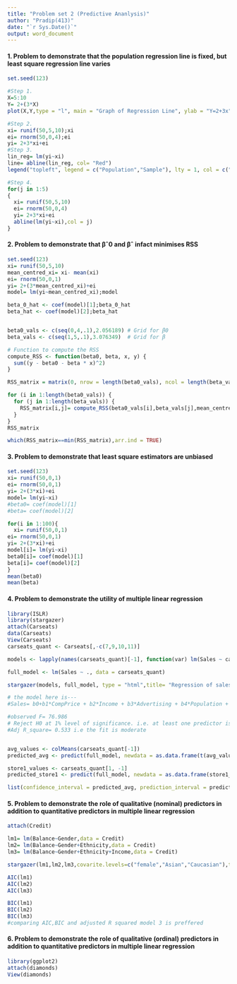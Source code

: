 ---
title: "Problem set 2 (Predictive Ananlysis)"
author: "Pradip(413)"
date: "`r Sys.Date()`"
output: word_document
---
####  1. Problem to demonstrate that the population regression line is fixed, but least square regression line varies

```{r}
set.seed(123)

#Step 1.
X=5:10
Y= 2+(3*X)
plot(X,Y,type = "l", main = "Graph of Regression Line", ylab = "Y=2+3x",col= "blue")

#Step 2.
xi= runif(50,5,10);xi
ei= rnorm(50,0,4);ei
yi= 2+3*xi+ei
#Step 3.
lin_reg= lm(yi~xi)
line= abline(lin_reg, col= "Red")
legend("topleft", legend = c("Population","Sample"), lty = 1, col = c("blue","red"))

#Step 4.
for(j in 1:5)
{
  xi= runif(50,5,10)
  ei= rnorm(50,0,4)
  yi= 2+3*xi+ei
  abline(lm(yi~xi),col = j)
}

```

#### 2. Problem to demonstrate that βˆ0 and βˆ infact minimises RSS
```{r}
set.seed(123)
xi= runif(50,5,10)
mean_centred_xi= xi- mean(xi)
ei= rnorm(50,0,1)
yi= 2+(3*mean_centred_xi)+ei
model= lm(yi~mean_centred_xi);model

beta_0_hat <- coef(model)[1];beta_0_hat
beta_hat <- coef(model)[2];beta_hat


beta0_vals <- c(seq(0,4,.1),2.056189) # Grid for β0
beta_vals <- c(seq(1,5,.1),3.076349)  # Grid for β

# Function to compute the RSS
compute_RSS <- function(beta0, beta, x, y) {
  sum((y - beta0 - beta * x)^2)
}

RSS_matrix = matrix(0, nrow = length(beta0_vals), ncol = length(beta_vals))

for (i in 1:length(beta0_vals)) {
  for (j in 1:length(beta_vals)) {
    RSS_matrix[i,j]= compute_RSS(beta0_vals[i],beta_vals[j],mean_centred_xi,yi)
  }
}
RSS_matrix

which(RSS_matrix==min(RSS_matrix),arr.ind = TRUE)

```

#### 3. Problem to demonstrate that least square estimators are unbiased
```{r warning=FALSE}
set.seed(123)
xi= runif(50,0,1)
ei= rnorm(50,0,1)
yi= 2+(3*xi)+ei
model= lm(yi~xi)
#beta0= coef(model)[1]
#beta= coef(model)[2]

for(i in 1:100){
  xi= runif(50,0,1)
ei= rnorm(50,0,1)
yi= 2+(3*xi)+ei
model[i]= lm(yi~xi)
beta0[i]= coef(model)[1]
beta[i]= coef(model)[2]
}
mean(beta0)
mean(beta)
```

#### 4. Problem to demonstrate the utility of multiple linear regression

```{r}
library(ISLR)
library(stargazer)
attach(Carseats)
data(Carseats)
View(Carseats)
carseats_quant <- Carseats[,-c(7,9,10,11)]

models <- lapply(names(carseats_quant)[-1], function(var) lm(Sales ~ carseats_quant[[var]], data = carseats_quant))

full_model <- lm(Sales ~ ., data = carseats_quant)

stargazer(models, full_model, type = "html",title= "Regression of sales of carseats on different predictors", out = "multiple.html")

# the model here is---
#Sales= b0+b1*CompPrice + b2*Income + b3*Advertising + b4*Population + b5*Price+ b6*Age

#observed F= 76.986
# Reject H0 at 1% level of significance. i.e. at least one predictor is usefl in predicting the response
#Adj R_square= 0.533 i.e the fit is moderate


avg_values <- colMeans(carseats_quant[-1])
predicted_avg <- predict(full_model, newdata = as.data.frame(t(avg_values)), interval = "confidence")

store1_values <- carseats_quant[1, -1]
predicted_store1 <- predict(full_model, newdata = as.data.frame(store1_values), interval = "prediction")

list(confidence_interval = predicted_avg, prediction_interval = predicted_store1)

```

#### 5. Problem to demonstrate the role of qualitative (nominal) predictors in addition to quantitative predictors in multiple linear regression

```{r}
attach(Credit)

lm1= lm(Balance~Gender,data = Credit)
lm2= lm(Balance~Gender+Ethnicity,data = Credit)
lm3= lm(Balance~Gender+Ethnicity+Income,data = Credit)

stargazer(lm1,lm2,lm3,covarite.levels=c("female","Asian","Caucasian"),type= "html", title = "Regression of Balance of credit card on differenct predictors", out= "question5.html")

AIC(lm1)
AIC(lm2)
AIC(lm3)

BIC(lm1)
BIC(lm2)
BIC(lm3)
#comparing AIC,BIC and adjusted R squared model 3 is preffered
```

#### 6. Problem to demonstrate the role of qualitative (ordinal) predictors in addition to quantitative predictors in multiple linear regression
```{r}
library(ggplot2)
attach(diamonds)
View(diamonds)





```



